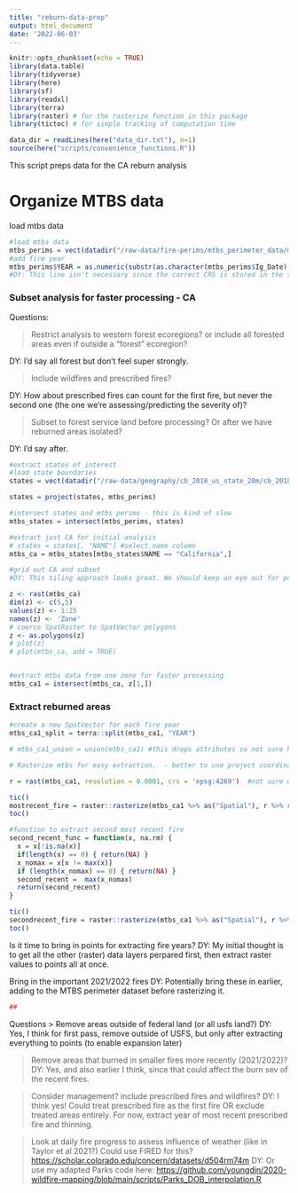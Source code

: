 ```yaml
---
title: "reburn-data-prep"
output: html_document
date: '2022-06-03'
---
```


```r
knitr::opts_chunk$set(echo = TRUE)
library(data.table)
library(tidyverse)
library(here)
library(sf)
library(readxl)
library(terra)
library(raster) # for the rasterize function in this package
library(tictoc) # for simple tracking of computation time

data_dir = readLines(here("data_dir.txt"), n=1)
source(here("scripts/convenience_functions.R"))

```

This script preps data for the CA reburn analysis

# Organize MTBS data

load mtbs data

```r
#load mtbs data
mtbs_perims = vect(datadir("/raw-data/fire-perims/mtbs_perimeter_data/mtbs_perims_DD.shp")) #Mercator (EPSG: 4269)
#add fire year
mtbs_perims$YEAR = as.numeric(substr(as.character(mtbs_perims$Ig_Date), 1,4)) 
#DY: This line isn't necessary since the correct CRS is stored in the shapefile: crs(mtbs_perims) = 'epsg:4269'
```

### Subset analysis for faster processing - CA

Questions:

> Restrict analysis to western forest ecoregions? or include all forested areas even if outside a "forest" ecoregion?

DY: I'd say all forest but don't feel super strongly.

> Include wildfires and prescribed fires?

DY: How about prescribed fires can count for the first fire, but never the second one (the one we're assessing/predicting the severity of)?

> Subset to forest service land before processing? Or after we have reburned areas isolated?

DY: I'd say after.

```r

#extract states of interest
#load state boundaries
states = vect(datadir("/raw-data/geography/cb_2018_us_state_20m/cb_2018_us_state_20m.shp")) #<- bring these in with sf for vector data!

states = project(states, mtbs_perims)

#intersect states and mtbs perims - this is kind of slow
mtbs_states = intersect(mtbs_perims, states)

#extract just CA for initial analysis
# states = states[, "NAME"] #select name column
mtbs_ca = mtbs_states[mtbs_states$NAME == "California",]

#grid out CA and subset
#DY: This tiling approach looks great. We should keep an eye out for possible cases where edge effects might be an issue, and if they exist, add a buffer to the grid.

z <- rast(mtbs_ca)
dim(z) <- c(5,5)
values(z) <- 1:25
names(z) <- 'Zone'
# coerce SpatRaster to SpatVector polygons
z <- as.polygons(z)
# plot(z)
# plot(mtbs_ca, add = TRUE)


#extract mtbs data from one zone for faster processing
mtbs_ca1 = intersect(mtbs_ca, z[1,])
```

### Extract reburned areas

```r
#create a new SpatVector for each fire year
mtbs_ca1_split = terra::split(mtbs_ca1, "YEAR")

```

```r
# mtbs_ca1_union = union(mtbs_ca1) #this drops attributes so not sure how to get just reburned areas? Maybe do this in Arc and bring in mtbs shapefile after union? #  # plot(mtbs_ca1_union, col=sample(rainbow(length(mtbs_ca1_union))))
```

```r
# Rasterize mtbs for easy extraction.  - better to use project coordinate system - use equal are conical - epsg:

r = rast(mtbs_ca1, resolution = 0.0001, crs = 'epsg:4269')  #not sure what resolution this is in m? - aiming for 30m resolution
```

```r

tic()
mostrecent_fire = raster::rasterize(mtbs_ca1 %>% as("Spatial"), r %>% raster, field="YEAR", fun=max)
toc()

#function to extract second most recent fire 
second_recent_func = function(x, na.rm) {
  x = x[!is.na(x)]
  if(length(x) == 0) { return(NA) }
  x_nomax = x[x != max(x)]
  if (length(x_nomax) == 0) { return(NA) }
  second_recent =  max(x_nomax)
  return(second_recent)
}

tic()
secondrecent_fire = raster::rasterize(mtbs_ca1 %>% as("Spatial"), r %>% raster, field="YEAR", fun=second_recent_func)
toc()


```

Is it time to bring in points for extracting fire years? DY: My initial thought is to get all the other (raster) data layers perpared first, then extract raster values to points all at once.

Bring in the important 2021/2022 fires DY: Potentially bring these in earlier, adding to the MTBS perimeter dataset before rasterizing it.

```r
## 
```

Questions \> Remove areas outside of federal land (or all usfs land?) DY: Yes, I think for first pass, remove outside of USFS, but only after extracting everything to points (to enable expansion later)

> Remove areas that burned in smaller fires more recently (2021/2022)? DY: Yes, and also earlier I think, since that could affect the burn sev of the recent fires.

> Consider management? include prescribed fires and wildfires? DY: I think yes! Could treat prescribed fire as the first fire OR exclude treated areas entirely. For now, extract year of most recent prescribed fire and thinning.

> Look at daily fire progress to assess influence of weather (like in Taylor et al 2021?) Could use FIRED for this? <https://scholar.colorado.edu/concern/datasets/d504rm74m> DY: Or use my adapted Parks code here: <https://github.com/youngdjn/2020-wildfire-mapping/blob/main/scripts/Parks_DOB_interpolation.R>
